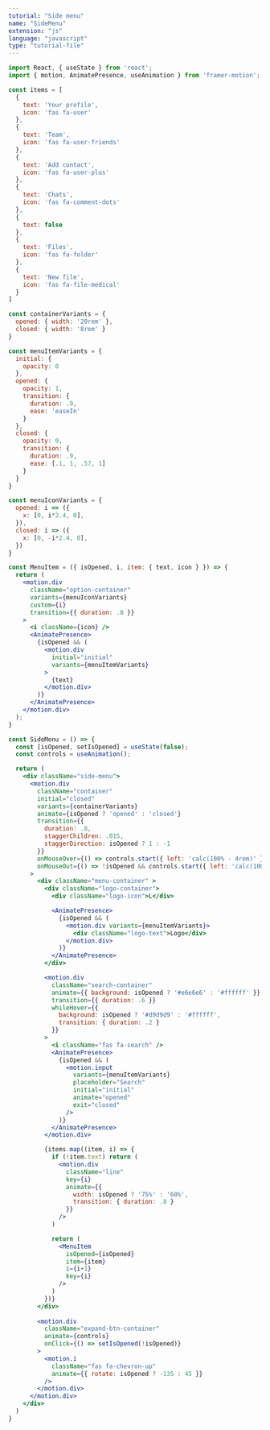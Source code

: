```yaml
---
tutorial: "Side menu"
name: "SideMenu"
extension: "js"
language: "javascript"
type: "tutorial-file"
---
```


```jsx
import React, { useState } from 'react';
import { motion, AnimatePresence, useAnimation } from 'framer-motion';

const items = [
  {
    text: 'Your profile',
    icon: 'fas fa-user'
  },
  {
    text: 'Team',
    icon: 'fas fa-user-friends'
  },
  {
    text: 'Add contact',
    icon: 'fas fa-user-plus'
  },
  {
    text: 'Chats',
    icon: 'fas fa-comment-dots'
  },
  {
    text: false
  },
  {
    text: 'Files',
    icon: 'fas fa-folder'
  },
  {
    text: 'New file',
    icon: 'fas fa-file-medical'
  }
]

const containerVariants = {
  opened: { width: '20rem' },
  closed: { width: '8rem' }
}

const menuItemVariants = {
  initial: {
    opacity: 0
  },
  opened: {
    opacity: 1,
    transition: { 
      duration: .9, 
      ease: 'easeIn'
    }
  },
  closed: {
    opacity: 0,
    transition: {
      duration: .9,
      ease: [.1, 1, .57, 1]
    }
  }
}

const menuIconVariants = {
  opened: i => ({
    x: [0, i*2.4, 0],
  }), 
  closed: i => ({
    x: [0, -i*2.4, 0],
  })
}

const MenuItem = ({ isOpened, i, item: { text, icon } }) => {
  return (
    <motion.div 
      className="option-container" 
      variants={menuIconVariants}
      custom={i}
      transition={{ duration: .8 }}
    >
      <i className={icon} />
      <AnimatePresence>
        {isOpened && (
          <motion.div 
            initial="initial"
            variants={menuItemVariants}
          >
            {text}
          </motion.div>
        )}
      </AnimatePresence>
    </motion.div>        
  );
}

const SideMenu = () => {
  const [isOpened, setIsOpened] = useState(false);
  const controls = useAnimation();

  return (
    <div className="side-menu">
      <motion.div 
        className="container"
        initial="closed"
        variants={containerVariants}
        animate={isOpened ? 'opened' : 'closed'}
        transition={{ 
          duration: .8, 
          staggerChildren: .015, 
          staggerDirection: isOpened ? 1 : -1 
        }}
        onMouseOver={() => controls.start({ left: 'calc(100% - 4rem)' })}
        onMouseOut={() => !isOpened && controls.start({ left: 'calc(100% - 6rem)' })} 
      >
        <div className="menu-container" >
          <div className="logo-container">
            <div className="logo-icon">L</div>

            <AnimatePresence>
              {isOpened && (
                <motion.div variants={menuItemVariants}>
                  <div className="logo-text">Logo</div>
                </motion.div>
              )}
            </AnimatePresence>
          </div>

          <motion.div 
            className="search-container" 
            animate={{ background: isOpened ? '#e6e6e6' : '#ffffff' }}
            transition={{ duration: .6 }}
            whileHover={{ 
              background: isOpened ? '#d9d9d9' : '#ffffff',
              transition: { duration: .2 } 
            }}
          >
            <i className="fas fa-search" />
            <AnimatePresence>
              {isOpened && (
                <motion.input 
                  variants={menuItemVariants}
                  placeholder="Search"
                  initial="initial"
                  animate="opened"
                  exit="closed"
                />
              )}
            </AnimatePresence>
          </motion.div>

          {items.map((item, i) => {
            if (!item.text) return (
              <motion.div 
                className="line" 
                key={i}
                animate={{ 
                  width: isOpened ? '75%' : '60%',
                  transition: { duration: .8 }
                }}
              />
            )

            return (
              <MenuItem 
                isOpened={isOpened} 
                item={item} 
                i={i+1}
                key={i} 
              />
            )
          })}
        </div>
    
        <motion.div 
          className="expand-btn-container"
          animate={controls}
          onClick={() => setIsOpened(!isOpened)}
        >
          <motion.i 
            className="fas fa-chevron-up" 
            animate={{ rotate: isOpened ? -135 : 45 }}
          />
        </motion.div>
      </motion.div>
    </div>
  )
}
```